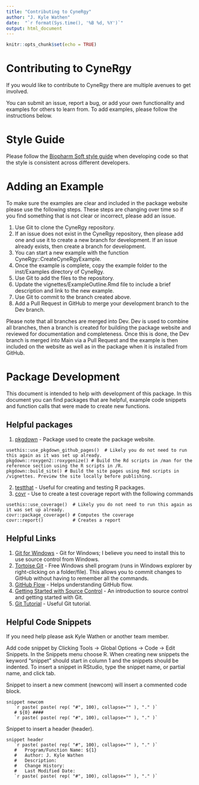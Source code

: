 ```yaml
---
title: "Contributing to CyneRgy"
author: "J. Kyle Wathen"
date:  "`r format(Sys.time(), '%B %d, %Y')`"
output: html_document
---
```


```r
knitr::opts_chunk$set(echo = TRUE)
```

# Contributing to CyneRgy

If you would like to contribute to CyneRgy there are multiple avenues to get involved. 

You can submit an issue, report a bug, or add your own functionality and examples for others to learn from. To add examples, please follow the instructions below.


# Style Guide 

Please follow the [Biopharm Soft style guide](https://biopharmsoftgrp.github.io/BioPharmSoftRStyleGuide/) when developing code so that the style is consistent across different developers. 

# Adding an Example

To make sure the examples are clear and included in the package website please use the following steps. These steps are changing over time so if you find something that is not clear or incorrect, please add an issue. 

1. Use Git to clone the CyneRgy repository. 
1. If an issue does not exist in the CyneRgy repository, then please add one and use it to create a new branch for development. If an issue already exists, then create a branch for development. 
1. You can start a new example with the function CyneRgy::CreateCyneRgyExample.
1. Once the example is complete, copy the example folder to the inst/Examples directory of CyneRgy.  
1. Use Git to add the files to the repository.  
1. Update the vignettes/ExampleOutline.Rmd file to include a brief description and link to the new example. 
1. Use Git to commit to the branch created above.
1. Add a Pull Request in GitHub to merge your development branch to the Dev branch.   

Please note that all branches are merged into Dev. Dev is used to combine all branches, then a branch is created for building the package website and reviewed for documentation and completeness. Once this is done, the Dev branch is merged into Main via a Pull Request and the example is then included on the website as well as in the package when it is installed from GitHub. 




# Package Development

This document is intended to help with development of this package. In this document you can find packages that are helpful, example code snippets and function calls that were made to create new functions. 


## Helpful packages
1. [pkgdown](https://pkgdown.r-lib.org/reference/build_home.html) - Package used to create the package website.
 ```
usethis::use_pkgdown_github_pages()  # Likely you do not need to run this again as it was set up already.
pkgdown::roxygen2::roxygenize() # Build the Rd scripts in /man for the reference section using the R scripts in /R.
pkgdown::build_site() # Build the site pages using Rmd scripts in /vignettes. Preview the site locally before publishing.
```
2. [testthat](https://testthat.r-lib.org/) - Useful for creating and testing R packages.
3. [covr](https://covr.r-lib.org/) - Use to create a test coverage report with the following commands
 ```
usethis::use_coverage()  # Likely you do not need to run this again as it was set up already.
covr::package_coverage() # Computes the coverage
covr::report()           # Creates a report
```

## Helpful Links

1. [Git for Windows](https://git-for-windows.github.io/) - Git for Windows; I believe you need to install this to use source control from Windows.
2. [Tortoise Git](https://tortoisegit.org/) - Free Windows shell program (runs in Windows explorer by right-clicking on a folder/file). This allows you to commit changes to GitHub without having to remember all the commands. 
3. [GitHub Flow](https://guides.github.com/introduction/flow/) - Helps understanding GitHub flow.
4. [Getting Started with Source Control](https://git-scm.com/book/en/v1/Getting-Started-About-Version-Control) - An introduction to source control and getting started with Git.
5. [Git Tutorial](https://backlog.com/git-tutorial/) - Useful Git tutorial. 


## Helpful Code Snippets
If you need help please ask Kyle Wathen or another team member.

Add code snippet by Clicking Tools → Global Options → Code → Edit Snippets. In the Snippets menu choose R. When creating new snippets the keyword "snippet" should start in column 1 and the snippets should be indented. To insert a snippet in RStudio, type the snippet name, or partial name, and click tab. 


Snippet to insert a new comment (newcom) will insert a commented code block.

```
snippet newcom
   `r paste( paste( rep( "#", 100), collapse="" ), "." )`
   # ${0} ####
   `r paste( paste( rep( "#", 100), collapse="" ), "." )`
```

Snippet to insert a header (header).

```
snippet header
   `r paste( paste( rep( "#", 100), collapse="" ), "." )`
   #   Program/Function Name: ${1}
   #   Author: J. Kyle Wathen
   #   Description:
   #   Change History:
   #   Last Modified Date:
   `r paste( paste( rep( "#", 100), collapse="" ), "." )`
```
